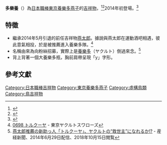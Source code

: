 {{Infobox baseball player
|name          = トルクーヤ / Torcuya
|team          = 東京養樂多燕子
|position      = 吉祥物
|number        = 0698
|bats          = 右
|throws        = 右
|birth_place   = {{MEX}}
|debutdate     = 6月22日
|debutyear     = 2014年
|debutteam     = 東京養樂多燕子
|teams=<nowiki></nowiki> 
*[[東京養樂多燕子|東京養樂多燕子]]（2014年－）
|awards=<nowiki></nowiki>
}}
'''多樂養'''（{{jpn|j=トルクーヤ|hg=|rm=Torcuya|f=y}}）為[[日本職棒|日本職棒]][[東京養樂多燕子|東京養樂多燕子]]的[[吉祥物|吉祥物]]，<ref>{{cite news|author1=|title=偉哉神宮球場！七個你必須進場看球的理由(還有燕子迷村上春樹)|url=https://www.sportsv.net/articles/53146|accessdate=2020-10-03|agency=|date=2018-06-29|language=zh}}</ref><ref>{{cite news|author1=|title=2019年東京養樂多燕子隊暨神宮球場售票資訊|url=https://npbtickets.pixnet.net/blog/post/353259239|accessdate=2020-10-03|agency=|date=2019-02-03|language=zh|archive-date=2019-03-01|archive-url=https://web.archive.org/web/20190301180015/http://npbtickets.pixnet.net/blog/post/353259239|dead-url=no}}</ref>2014年初登場。<ref>{{cite news|author1=|title=新吉祥物「多樂養」上班囉～～感謝板友熱情分享！|url=https://zh-tw.facebook.com/TubakuroDish/posts/312817195549080/|accessdate=2020-10-03|agency=|date=2018-06-23|language=zh}}</ref>

== 特徵 ==
* 繼承2014年5月引退的前任吉祥物[[燕太郎|燕太郎]]。據說與燕太郎在運動酒吧相遇，彼此意氣相投，於是被推薦進入養樂多隊。<ref name=official>[http://www.yakult-swallows.co.jp/pages/guide/mascot/0698_torcuya 0698 トルクーヤ] {{Wayback|url=http://www.yakult-swallows.co.jp/pages/guide/mascot/0698_torcuya |date=20210118133717 }} - 東京ヤクルトスワローズ</ref>
* 名稱由來為向粉絲招募，實際上是[[養樂多|養樂多]]（ヤクルト）倒過來念。<ref>[https://www.sankei.com/sports/news/140629/spo1406290040-n1.html 燕太郎推薦の新助っ人「トルクーヤ」、ヤクルトの“救世主”になれるか!?] {{Wayback|url=https://www.sankei.com/sports/news/140629/spo1406290040-n1.html |date=20181015114607 }} - 産経新聞、2014年6月29日配信、2018年10月15日閲覧</ref>
*背上背著一個大養樂多瓶，胸前肩帶呈現「y」字形。

== 參考文獻 ==
{{reflist}}

{{DEFAULTSORT:Torcuya}}
[[Category:日本職棒吉祥物|Category:日本職棒吉祥物]]
[[Category:東京養樂多燕子|Category:東京養樂多燕子]]
[[Category:虛構鳥類|Category:虛構鳥類]]
[[Category:鳥吉祥物|Category:鳥吉祥物]]
{{日本職棒吉祥物}}